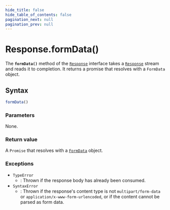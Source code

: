 ```yaml
---
hide_title: false
hide_table_of_contents: false
pagination_next: null
pagination_prev: null
---
```

# Response.formData()

The **`formData()`** method of the [`Response`](../../../globals/Response/Response.mdx) interface takes a [`Response`](../../../globals/Response/Response.mdx) stream and reads it to completion. It returns a promise that resolves with a `FormData` object.

## Syntax

```js
formData()
```

### Parameters

None.

### Return value

A `Promise` that resolves with a [`FormData`](../../../globals/FormData/FormData.mdx) object.

### Exceptions

- `TypeError`
  - : Thrown if the response body has already been consumed.
- `SyntaxError`
  - : Thrown if the response's content type is not `multipart/form-data` or `application/x-www-form-urlencoded`, or if the content cannot be parsed as form data.
